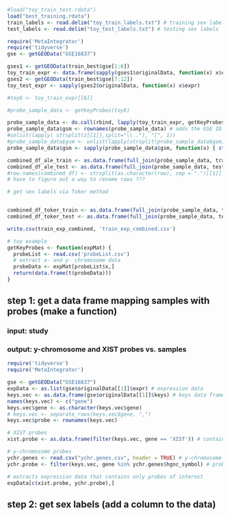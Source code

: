 ```r
#load("toy_train_test.rdata")
load("best_training.rdata")
train_labels <- read.delim("toy_train_labels.txt") # training sex labels
test_labels <- read.delim("toy_test_labels.txt") # testing sex labels

require('MetaIntegrator')
require('tidyverse')
gse <- getGEOData("GSE16837")

gses1 <- getGEOData(train_best$gse[1:6])
toy_train_expr <- data.frame(sapply(gses1$originalData, function(x) x$expr))
gses2 <- getGEOData(train_best$gse[7:12])
toy_test_expr <- sapply(gses2$originalData, function(x) x$expr)

#toy6 <- toy_train_expr[[6]]

#probe_sample_data <- getKeyProbes(toy6)

probe_sample_data <- do.call(rbind, lapply(toy_train_expr, getKeyProbes)) # gets all of the probe data from all of the toy examples
probe_sample_data$gsm <- rownames(probe_sample_data) # adds the GSE ID to the probe data
#unlist(lapply( strsplit(z[[1]],split="\\.."), "[", 1))
#probe_sample_data$gsm <- unlist(lapply(strsplit(probe_sample_data$gsm, split = "."))[[1]])
probe_sample_data$gsm <- sapply(probe_sample_data$gsm, function(x) { strsplit(x, split = '\\.')[[2]] } )

combined_df_ale_train <- as.data.frame(full_join(probe_sample_data, train_labels, by = "gsm")) # combines the probe and sex label training data
combined_df_ale_test <- as.data.frame(full_join(probe_sample_data, test_labels, by = "gsm")) # combines the probe and sex label testing data
#row.names(combined_df) <- strsplit(as.character(row), sep = ".")[[1]]
# have to figure out a way to rename rows ???

# get sex labels via Toker method


combined_df_toker_train <- as.data.frame(full_join(probe_sample_data, train_labels, by = "gsm")) # combines the probe and sex label training data
combined_df_toker_test <- as.data.frame(full_join(probe_sample_data, test_labels, by = "gsm")) # combines the probe and sex label testing data
```

```r
write.csv(train_exp_combined, 'train_exp_combined.csv')

# toy example
getKeyProbes <- function(expMat) {
  probeList <- read.csv('probeList.csv')
  # extract x- and y- chromosome data
  probeData <- expMat[probeList$x,]
  return(data.frame(t(probeData)))
}
```

## step 1: get a data frame mapping samples with probes (make a function)

### input: study
### output: y-chromosome and XIST probes vs. samples
```r
require('tidyverse')
require('MetaIntegrator')

gse <- getGEOData("GSE16837")
expData <- as.list(gse$originalData[[1]]$expr) # expression data
keys.vec <- as.data.frame(gse$originalData[[1]]$keys) # keys data frame
names(keys.vec) <- c("gene")
keys.vec$gene <- as.character(keys.vec$gene)
# keys.vec <- separate_rows(keys.vec$gene, ",")
keys.vec$probe <- rownames(keys.vec)

# XIST probes
xist.probe <- as.data.frame(filter(keys.vec, gene == 'XIST')) # contains xist genes and their corresponding probes

# y-chromosome probes
ychr.genes <- read.csv("ychr.genes.csv", header = TRUE) # y-chromosome genes
ychr.probe <- filter(keys.vec, gene %in% ychr.genes$hgnc_symbol) # probes that are from y-chromosome genes

# extracts expression data that contains only probes of interest
expData[c(xist.probe, ychr.probe),]
```


## step 2: get sex labels (add a column to the data)